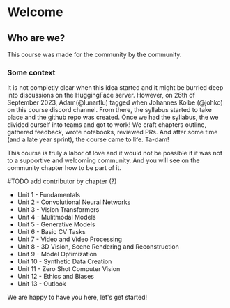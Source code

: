 # Welcome


## Who are we?

This course was made for the community by the community. 

### Some context

It is not completly clear when this idea started and it might be burried deep into discussions on the HuggingFace server. However, on 26th of September 2023, Adam(@lunarflu) tagged when Johannes Kolbe (@johko) on this course discord channel. From there, the syllabus started to take place and the github repo was created. Once we had the syllabus, the we divided ourself into teams and got to work! We craft chapters outline, gathered feedback, wrote notebooks, reviewed PRs. And after some time (and a late year sprint), the course came to life. Ta-dam! 

This course is truly a labor of love and it would not be possible if it was not to a supportive and welcoming community. And you will see on the community chapter how to be part of it.

#TODO add contributor by chapter (?)

- Unit 1 - Fundamentals
- Unit 2 - Convolutional Neural Networks
- Unit 3 - Vision Transformers
- Unit 4 - Mulitmodal Models
- Unit 5 - Generative Models
- Unit 6 - Basic CV Tasks
- Unit 7 - Video and Video Processing
- Unit 8 - 3D Vision, Scene Rendering and Reconstruction
- Unit 9 - Model Optimization
- Unit 10 - Synthetic Data Creation
- Unit 11 - Zero Shot Computer Vision
- Unit 12 - Ethics and Biases
- Unit 13 - Outlook


We are happy to have you here, let's get started!